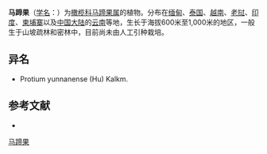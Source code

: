 {{Speciesbox
| name = 马蹄果
| status = 
| status_system = 
| image = 
| genus = Protium
| species = serratum
| authority = (Wall. ex Colebr.) Engl.
}}

'''马蹄果'''（[[学名|学名]]：{{lang|la|''Protium serratum''}}）为[[橄榄科|橄榄科]][[马蹄果属|马蹄果属]]的植物。分布在[[缅甸|缅甸]]、[[泰国|泰国]]、[[越南|越南]]、[[老挝|老挝]]、[[印度|印度]]、[[柬埔寨|柬埔寨]]以及[[中国大陆|中国大陆]]的[[云南|云南]]等地，生长于海拔600米至1,000米的地区，一般生于山坡疏林和密林中，目前尚未由人工引种栽培。

== 异名 ==
* Protium yunnanense (Hu) Kalkm.

== 参考文献 ==
<div class="references-small">
* {{cite web| url =http://www.bioinfo.cn/db05/KmzwSpecies.php?action=view&id=3016| title =马蹄果| work =《中国高等植物数据库全库》| publisher =中国科学院微生物研究所| author =昆明植物研究所| accessdate =2009-02-23| deadurl =yes| archiveurl =https://web.archive.org/web/20160305052640/http://www.bioinfo.cn/db05/KmzwSpecies.php?action=view&id=3016| archivedate =2016-03-05}}
</div>
{{Taxonbar|from=Q15226347}}

[[Category:马蹄果属|马蹄果]]


{{植物小作品}}